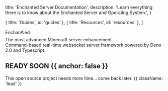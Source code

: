 
  title: 'Enchanted Server Documentation',
  description:
    'Learn everything there is to know about the Enchanted Server and Operating System.',
}

  { title: 'Guides', id: 'guides' },
  { title: 'Resources', id: 'resources' },
]

<HeroPattern />

<div className="text-6xl dark:text-white/90 text-black/90 font-black uppercase mb-4">Enchan<span className="pr-6 -mt-2 text-fuchsia-500">⛏</span>ed</div>

<div className="text-2xl">The most advanced Minecraft server enhancement. </div>
<div className="text-2xl">Command-based real-time websocket server framework powered by Deno 2.0 and Typescript.</div>



## READY SOON {{ anchor: false }}

This open source project needs more time... come back later. {{ className: 'lead' }}


